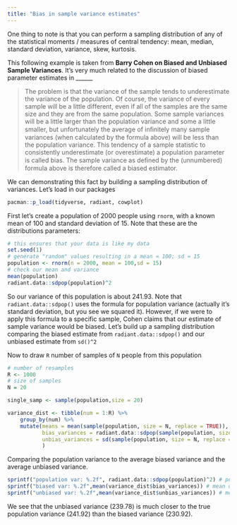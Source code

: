 ```yaml
---
title: "Bias in sample variance estimates"
---
```


One thing to note is that you can perform a sampling distribution of any of the statistical moments / measures of central tendency: mean, median, standard deviation, variance, skew, kurtosis.

This following example is taken from **Barry Cohen on Biased and Unbiased Sample Variances**. It's very much related to the discussion of biased parameter estimates in ______

> The problem is that the variance of the sample tends to underestimate the variance of the population. Of course, the variance of every sample will be a little different, even if all of the samples are the same size and they are from the same population. Some sample variances will be a little larger than the population variance and some a little smaller, but unfortunately the average of inﬁnitely many sample variances (when calculated by the formula above) will be less than the population variance. This tendency of a sample statistic to consistently underestimate (or overestimate) a population parameter is called bias. The sample variance as deﬁned by the (unnumbered) formula above is therefore called a biased estimator.

We can demonstrating this fact by building a sampling distribution of variances. Let's load in our packages

```r
pacman::p_load(tidyverse, radiant, cowplot)
```


First let's create a population of 2000 people using `rnorm`, with a known mean of 100 and standard deviation of 15. Note that these are the distributions parameters:

```r
# this ensures that your data is like my data
set.seed(1) 
# generate "random" values resulting in a mean ≈ 100; sd ≈ 15
population <- rnorm(n = 2000, mean = 100,sd = 15)
# check our mean and variance
mean(population)
radiant.data::sdpop(population)^2
```

So our variance of this population is about 241.93. Note that `radiant.data::sdpop()` uses the formula for population variance (actually it's standard deviation, but you see we squared it). However, if we were to apply this formula to a specific sample, Cohen claims that our estimate of sample variance would be biased. Let's build up a sampling distribution comparing the biased estimate from `radiant.data::sdpop()` and our unbiased estimate from `sd()^2`

Now to draw `R` number of samples of `N` people from this population

```r
# number of resamples
R <- 1000
# size of samples
N = 20

single_samp <- sample(population,size = 20)

variance_dist <- tibble(num = 1:R) %>% 
    group_by(num) %>% 
    mutate(means = mean(sample(population, size = N, replace = TRUE)),
           bias_variances = radiant.data::sdpop(sample(population, size = N, replace = TRUE))^2,
           unbias_variances = sd(sample(population, size = N, replace = TRUE))^2
           )
```

Comparing the population variance to the average biased variance and the average unbiased variance.

```r
sprintf("population var: %.2f", radiant.data::sdpop(population)^2) # population variance
sprintf("biased var: %.2f",mean(variance_dist$bias_variances)) # mean of bias variance
sprintf("unbiased var: %.2f",mean(variance_dist$unbias_variances)) # mean of unbiased variance
```

We see that the unbiased variance (239.78) is much closer to the true population variance (241.92) than the biased variance (230.92).



